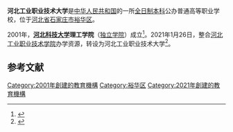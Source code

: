 '''河北工业职业技术大学'''是[[中华人民共和国|中华人民共和国]]的一所[[全日制|全日制]][[本科|本科]]公办普通高等职业学校，位于[[河北省|河北省]][[石家庄市|石家庄市]][[裕华区|裕华区]]。

2001年，'''[[河北科技大学|河北科技大学]]理工学院'''（[[独立学院|独立学院]]）成立<ref>{{Cite web|title=学院简介_河北科技大学理工学院|url=https://hbklg.hebust.edu.cn/xygl/xyjj/index.htm|access-date=2021-12-19|work=hbklg.hebust.edu.cn|archive-date=2020-08-03|archive-url=https://web.archive.org/web/20200803230708/https://hbklg.hebust.edu.cn/xygl/xyjj/index.htm|dead-url=no}}</ref>。2021年1月26日，整合[[河北工业职业技术学院|河北工业职业技术学院]]办学资源，转设为河北工业职业技术大学<ref>{{Cite web|title=教育部关于同意河北科技大学理工学院转设为河北工业职业技术大学的函 - 中华人民共和国教育部政府门户网站|url=http://www.moe.gov.cn/srcsite/A03/s181/202102/t20210202_512286.html|access-date=2021-12-19|work=www.moe.gov.cn}}</ref>。

==参考文献==
{{reflist}}

{{河北高等院校}}
{{本科层次高等职业学校}}
{{河北科技大学}}

[[Category:2001年創建的教育機構|Category:2001年創建的教育機構]]
[[Category:裕华区|Category:裕华区]]
[[Category:2021年創建的教育機構|Category:2021年創建的教育機構]]